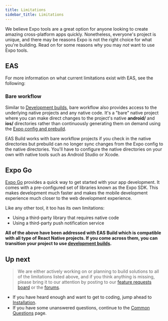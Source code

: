 ```yaml
---
title: Limitations
sidebar_title: Limitations
---
```



We believe Expo tools are a great option for anyone looking to create amazing cross-platform apps quickly. Nonetheless, everyone's project is unique, and there may be reasons Expo is not the right choice for what you're building. Read on for some reasons why you may _not_ want to use Expo tools.

## EAS

For more information on what current limitations exist with EAS, see the following:

<BoxLink
  title="EAS Build"
  description="Some of the missing features from EAS could prevent you from being able to use the service for your applications. Learn more."
  href="/build-reference/limitations/"
/>

### Bare workflow

Similar to [Development builds](/development/introduction), bare workflow also provides access to the underlying native projects and any native code. It's a "bare" native project where you can make direct changes to the project's native **android/** and **ios/** directories rather than continuously generating them on demand using the [Expo config and prebuild](/workflow/prebuild/).

EAS Build works with bare workflow projects if you check in the native directories but prebuild can no longer sync changes from the Expo config to the native directories. You'll have to configure the native directories on your own with native tools such as Android Studio or Xcode.

## Expo Go

[Expo Go](/workflow/expo-go) provides a quick way to get started with your app development. It comes with a pre-configured set of libraries known as the Expo SDK. This makes development much faster and makes the mobile development experience much closer to the web development experience.

Like any other tool, it too has its own limitations:

- Using a third-party library that requires native code
- Using a third-party push notification service

**All of the above have been addressed with EAS Build which is compatible with all type of React Native projects. If you come across them, you can transition your project to use [development builds](/development/introduction/).**

## Up next

> We are either actively working on or planning to build solutions to all of the limitations listed above, and if you think anything is missing, please bring it to our attention by posting to our [feature requests board](https://expo.canny.io/feature-requests) or the [forums](https://forums.expo.dev/).

- If you have heard enough and want to get to coding, jump ahead to [Installation](/get-started/installation).
- If you have some unanswered questions, continue to the [Common Questions](/introduction/faq) page.
